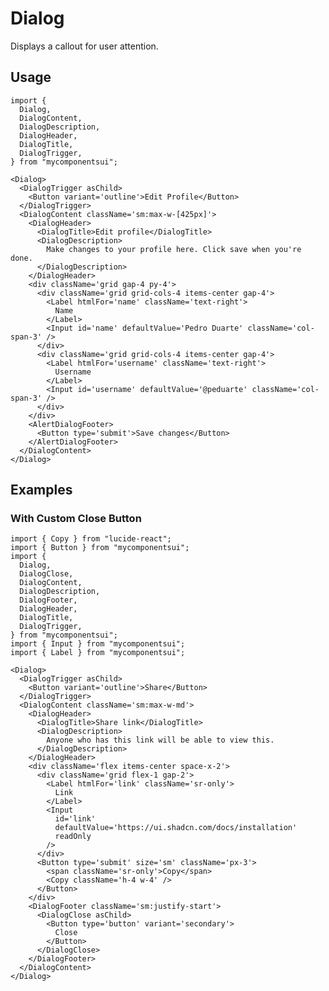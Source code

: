 

<Meta of={ComponentStories} />

# Dialog

Displays a callout for user attention.

<Canvas of={ComponentStories.Default} />

<Controls />

## Usage

```tsx
import {
  Dialog,
  DialogContent,
  DialogDescription,
  DialogHeader,
  DialogTitle,
  DialogTrigger,
} from "mycomponentsui";
```

```tsx
<Dialog>
  <DialogTrigger asChild>
    <Button variant='outline'>Edit Profile</Button>
  </DialogTrigger>
  <DialogContent className='sm:max-w-[425px]'>
    <DialogHeader>
      <DialogTitle>Edit profile</DialogTitle>
      <DialogDescription>
        Make changes to your profile here. Click save when you're done.
      </DialogDescription>
    </DialogHeader>
    <div className='grid gap-4 py-4'>
      <div className='grid grid-cols-4 items-center gap-4'>
        <Label htmlFor='name' className='text-right'>
          Name
        </Label>
        <Input id='name' defaultValue='Pedro Duarte' className='col-span-3' />
      </div>
      <div className='grid grid-cols-4 items-center gap-4'>
        <Label htmlFor='username' className='text-right'>
          Username
        </Label>
        <Input id='username' defaultValue='@peduarte' className='col-span-3' />
      </div>
    </div>
    <AlertDialogFooter>
      <Button type='submit'>Save changes</Button>
    </AlertDialogFooter>
  </DialogContent>
</Dialog>
```

## Examples

### With Custom Close Button

<Canvas of={ComponentStories.CustomCloseButton} />

```tsx
import { Copy } from "lucide-react";
import { Button } from "mycomponentsui";
import {
  Dialog,
  DialogClose,
  DialogContent,
  DialogDescription,
  DialogFooter,
  DialogHeader,
  DialogTitle,
  DialogTrigger,
} from "mycomponentsui";
import { Input } from "mycomponentsui";
import { Label } from "mycomponentsui";
```

```tsx
<Dialog>
  <DialogTrigger asChild>
    <Button variant='outline'>Share</Button>
  </DialogTrigger>
  <DialogContent className='sm:max-w-md'>
    <DialogHeader>
      <DialogTitle>Share link</DialogTitle>
      <DialogDescription>
        Anyone who has this link will be able to view this.
      </DialogDescription>
    </DialogHeader>
    <div className='flex items-center space-x-2'>
      <div className='grid flex-1 gap-2'>
        <Label htmlFor='link' className='sr-only'>
          Link
        </Label>
        <Input
          id='link'
          defaultValue='https://ui.shadcn.com/docs/installation'
          readOnly
        />
      </div>
      <Button type='submit' size='sm' className='px-3'>
        <span className='sr-only'>Copy</span>
        <Copy className='h-4 w-4' />
      </Button>
    </div>
    <DialogFooter className='sm:justify-start'>
      <DialogClose asChild>
        <Button type='button' variant='secondary'>
          Close
        </Button>
      </DialogClose>
    </DialogFooter>
  </DialogContent>
</Dialog>
```
